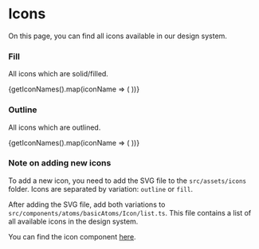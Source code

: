
<Meta title="Tokens/Icons" />

# Icons

On this page, you can find all icons available in our design system.

### Fill

All icons which are solid/filled.

<IconGallery>
  {getIconNames().map(iconName => (
    <IconItem key={iconName} name={iconName}>
      <Icon name={iconName} variant="fill" />
    </IconItem>
  ))}
</IconGallery>

### Outline

All icons which are outlined.

<IconGallery>
    {getIconNames().map(iconName => (
        <IconItem key={iconName} name={iconName}>
            <Icon name={iconName} variant="outline" />
        </IconItem>
    ))}
</IconGallery>

### Note on adding new icons

To add a new icon, you need to add the SVG file to the `src/assets/icons` folder. Icons are separated by variation: `outline` or `fill`.

After adding the SVG file, add both variations to `src/components/atoms/basicAtoms/Icon/list.ts`. This file contains a list of all available icons in the design system.

You can find the icon component [here](?path=/docs/atoms-basic-atoms-icon--docs).